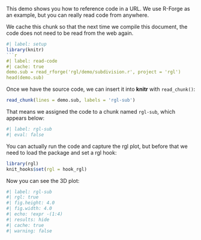 This demo shows you how to reference code in a URL. We use R-Forge as an example, but you can really read code from anywhere.

We cache this chunk so that the next time we compile this document, the code does not need to be read from the web again.
```r
#| label: setup
library(knitr)
```r
#| label: read-code
#| cache: true
demo.sub = read_rforge('rgl/demo/subdivision.r', project = 'rgl')
head(demo.sub)
```

Once we have the source code, we can insert it into **knitr** with `read_chunk()`:

```r
read_chunk(lines = demo.sub, labels = 'rgl-sub')
```

That means we assigned the code to a chunk named `rgl-sub`, which appears below:

```r
#| label: rgl-sub
#| eval: false
```

You can actually run the code and capture the rgl plot, but before that we need to load the package and set a rgl hook:

```r
library(rgl)
knit_hooks$set(rgl = hook_rgl)
```

Now you can see the 3D plot:

```r
#| label: rgl-sub
#| rgl: true
#| fig.height: 4.0
#| fig.width: 4.0
#| echo: !expr -(1:4)
#| results: hide
#| cache: true
#| warning: false
```

